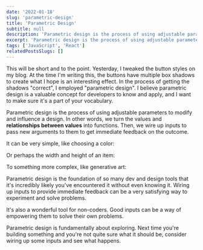 ```yaml
---
date: '2022-01-18'
slug: 'parametric-design'
title: 'Parametric Design'
subtitle: null
description: 'Parametric design is the process of using adjustable parameters to modify and influence a design. Add it to your box of tools.'
excerpt: 'Parametric design is the process of using adjustable parameters to modify and influence a design. Add it to your box of tools.'
tags: ['JavaScript', 'React']
relatedPostsSlugs: []
---
```



This will be short and to the point. Yesterday, I tweaked the button styles on my blog. At the time I'm writing this, the buttons have multiple box shadows to create what I hope is an interesting effect. In the process of getting the shadows "correct", I employed "parametric design". I believe parametric design is a valuable concept for developers to know and apply, <Marker content="<em>Especially</em> if you're like me and not a very gifted designer." /> and I want to make sure it's a part of your vocabulary.

Parametric design is the process of using adjustable parameters to modify and influence a design. In other words, we turn the values and **relationships between values** into functions. Then, we wire up inputs to pass new arguments to them to get immediate feedback on the outcome.

It can be very simple, like choosing a color:

<Margin bottom={2}>
  <ColorPicker />
</Margin>

Or perhaps the width and height of an item:

<Margin bottom={2}>
  <ResizableBox />
</Margin>

To something more complex, like generative art:

<Margin bottom={2}>
  <FullSpiro />
</Margin>

Parametric design is the foundation of so many dev and design tools that it's incredibly likely you've encountered it without even knowing it. Wiring up inputs to provide immediate feedback can be a very satisfying way to experiment and solve problems.

It's also a wonderful tool for non-coders. Good inputs can be a way of empowering them to solve their own problems.

Parametric design is fundamentally about exploring. Next time you're building something and you're not quite sure what it should be, consider wiring up some inputs and see what happens.
